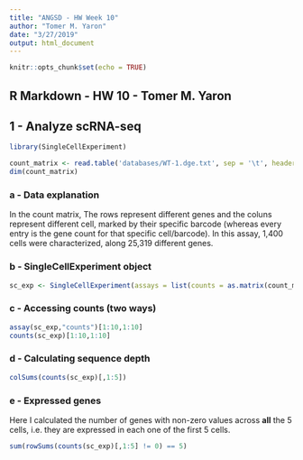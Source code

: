 ```yaml
---
title: "ANGSD - HW Week 10"
author: "Tomer M. Yaron"
date: "3/27/2019"
output: html_document
---
```


```r
knitr::opts_chunk$set(echo = TRUE)
```

## R Markdown - HW 10 - Tomer M. Yaron

## 1 - Analyze scRNA-seq

```r

library(SingleCellExperiment)

count_matrix <- read.table('databases/WT-1.dge.txt', sep = '\t', header = TRUE, row.names = 1)
dim(count_matrix)

```

### a - Data explanation

In the count matrix, The rows represent different genes and the coluns represent different cell, marked by their specific barcode (whereas every entry is the gene count for that specific cell/barcode). In this assay, 1,400 cells were characterized, along 25,319 different genes.

### b - SingleCellExperiment object

```r

sc_exp <- SingleCellExperiment(assays = list(counts = as.matrix(count_matrix)))

```

### c - Accessing counts (two ways)

```r

assay(sc_exp,"counts")[1:10,1:10]
counts(sc_exp)[1:10,1:10]

```

### d - Calculating sequence depth

```r

colSums(counts(sc_exp)[,1:5])

```

### e - Expressed genes

Here I calculated the number of genes with non-zero values across **all** the 5 cells, i.e. they are expressed in each one of the first 5 cells.

```r

sum(rowSums(counts(sc_exp)[,1:5] != 0) == 5)

```


 
